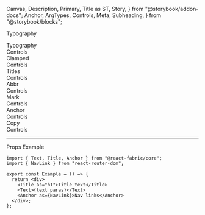   Canvas,
  Description,
  Primary,
  Title as ST,
  Story,
} from "@storybook/addon-docs";
  Anchor,
  ArgTypes,
  Controls,
  Meta,
  Subheading,
} from "@storybook/blocks";

<Meta of={TextStories} />

<ST>Typography</ST>

<Anchor storyId="typo">
  <div className="hidden-anchor">
    <Subheading>Typography</Subheading>
  </div>
</Anchor>

<Primary />

<Collapsable className="control-panel">
  <div>Controls</div>
  <Controls of={TextStories._Text} />
</Collapsable>

<Anchor storyId="clmaped">
  <Subheading>Clamped</Subheading>
</Anchor>
<Description of={TextStories.Clamped} />
<Canvas withToolbar of={TextStories.Clamped} />
<Collapsable className="control-panel">
  <div>Controls</div>
  <Controls of={TextStories.Clamped} />
</Collapsable>

<Anchor storyId="titles">
  <Subheading>Titles</Subheading>
</Anchor>
<Description of={TitleStories.Titles} />
<Canvas withToolbar of={TitleStories.Titles} />
<Collapsable className="control-panel">
  <div>Controls</div>
  <Controls of={TitleStories.Titles} />
</Collapsable>

<Anchor storyId="abbrs">
  <Subheading>Abbr</Subheading>
</Anchor>
<Description of={AbbrStories._Abbr} />
<Canvas withToolbar of={AbbrStories._Abbr} />
<Collapsable className="control-panel">
  <div>Controls</div>
  <Controls of={AbbrStories._Abbr} />
</Collapsable>

<Anchor storyId="marks">
  <Subheading>Mark</Subheading>
</Anchor>
<Description of={MarkStories._Mark} />
<Canvas withToolbar of={MarkStories._Mark} />
<Collapsable className="control-panel">
  <div>Controls</div>
  <Controls of={MarkStories._Mark} />
</Collapsable>

<Anchor storyId="links">
  <Subheading>Anchor</Subheading>
</Anchor>
<Description of={AnchorStories._Anchor} />
<Canvas withToolbar of={AnchorStories._Anchor} />
<Collapsable className="control-panel">
  <div>Controls</div>
  <Controls of={AnchorStories._Anchor} />
</Collapsable>

<Anchor storyId="copy">
  <Subheading>Copy</Subheading>
</Anchor>
<Description of={CopyStories._Copy} />
<Canvas withToolbar of={CopyStories._Copy} />
<Collapsable className="control-panel">
  <div>Controls</div>
  <Controls of={CopyStories._Copy} />
</Collapsable>

<hr />

<Anchor storyId="props">
  <Subheading>Props</Subheading>
</Anchor>

<ArgTypes sort="requiredFirst" />

<Anchor storyId="sample">
  <Subheading>Example</Subheading>
</Anchor>

```tsx
import { Text, Title, Anchor } from "@react-fabric/core";
import { NavLink } from "react-router-dom";

export const Example = () => {
  return <div>
    <Title as="h1">Title text</Title>
    <Text>{text paras}</Text>
    <Anchor as={NavLink}>Nav links</Anchor>
  </div>;
};
```
